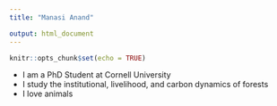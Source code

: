 ```yaml
---
title: "Manasi Anand"

output: html_document
---
```


```r
knitr::opts_chunk$set(echo = TRUE)
```

- I am a PhD Student at Cornell University
- I study the institutional, livelihood, and carbon dynamics of forests
- I love animals